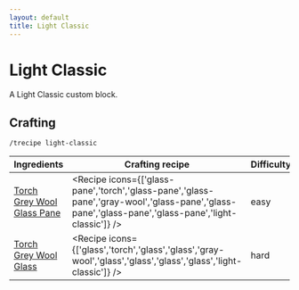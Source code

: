 ```yaml
---
layout: default
title: Light Classic
---
```



Light Classic
===================

A Light Classic custom block.

## Crafting

`/trecipe light-classic`

| Ingredients | Crafting recipe | Difficulty |
| ----------- | --------------- | ---------- |
| [Torch](https://minecraft.wiki/w/Torch)<br/>[Grey Wool](https://minecraft.wiki/w/Grey_Wool)<br/>[Glass Pane](https://minecraft.wiki/w/Glass_Pane) | <Recipe icons={['glass-pane','torch','glass-pane','glass-pane','gray-wool','glass-pane','glass-pane','glass-pane','glass-pane','light-classic']} /> | easy |
| [Torch](https://minecraft.wiki/w/Torch)<br/>[Grey Wool](https://minecraft.wiki/w/Grey_Wool)<br/>[Glass](https://minecraft.wiki/w/Glass) | <Recipe icons={['glass','torch','glass','glass','gray-wool','glass','glass','glass','glass','light-classic']} /> | hard |

